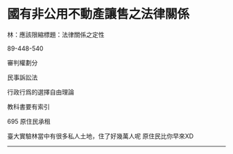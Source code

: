 # 國有非公用不動產讓售之法律關係

林：應該限縮標題：法律關係之定性

89-448-540

審判權劃分

民事訴訟法

行政行爲的選擇自由理論

教科書要有索引


695 原住民承租


臺大實驗林當中有很多私人土地，住了好幾萬人呢 原住民比你早來XD

---

